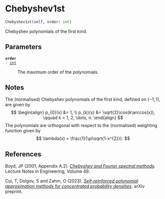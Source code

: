 # Chebyshev1st { #deep_tensor.Chebyshev1st }

```python
Chebyshev1st(self, order: int)
```

Chebyshev polynomials of the first kind.

## Parameters {.doc-section .doc-section-parameters}

<code>[**order**]{.parameter-name} [:]{.parameter-annotation-sep} [[int](`int`)]{.parameter-annotation}</code>

:   The maximum order of the polynomials.

## Notes {.doc-section .doc-section-notes}

The (normalised) Chebyshev polynomials of the first kind, defined 
on $(-1, 1)$, are given by 
$$
\begin{align}
    p_{0}(x) &= 1, \\
    p_{k}(x) &= \sqrt{2}\cos(k\arccos(x)), 
        \qquad k = 1, 2, \dots, n.
\end{align}
$$
The polynomials are orthogonal with respect to the (normalised) 
weighting function given by
$$
    \lambda(x) = \frac{1}{\pi\sqrt{1-x^{2}}}.
$$

## References {.doc-section .doc-section-references}

Boyd, JP (2001, Appendix A.2). *[Chebyshev and Fourier spectral 
methods](https://link.springer.com/book/9783540514879).* Lecture 
Notes in Engineering, Volume 49.

Cui, T, Dolgov, S and Zahm, O (2023). *[Self-reinforced polynomial 
approximation methods for concentrated probability 
densities](https://arxiv.org/abs/2303.02554)*. arXiv preprint.